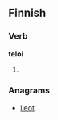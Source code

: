 ==Finnish==

===Verb===
'''teloi'''

# {{fi-form of|teloa|type=verb|pr=third-person|pl=singular|mood=indicative|tense=past}}

===Anagrams===
* [[lieot#Finnish|lieot]]